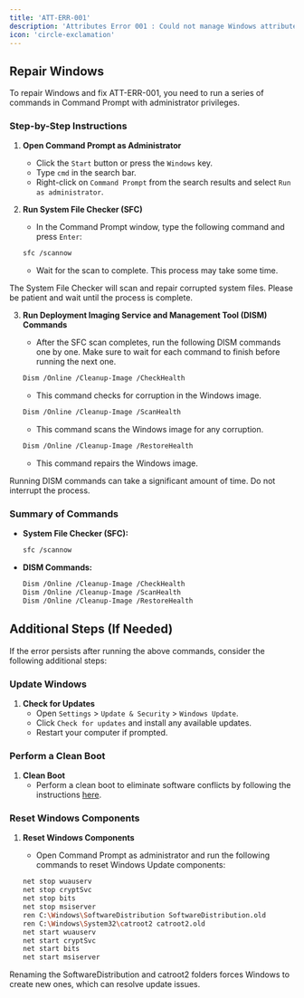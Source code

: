 ```yaml
---
title: 'ATT-ERR-001'
description: 'Attributes Error 001 : Could not manage Windows attributes'
icon: 'circle-exclamation'
---
```


## Repair Windows

To repair Windows and fix ATT-ERR-001, you need to run a series of commands in Command Prompt with administrator privileges. 

### Step-by-Step Instructions

1. **Open Command Prompt as Administrator**
    - Click the `Start` button or press the `Windows` key.
    - Type `cmd` in the search bar.
    - Right-click on `Command Prompt` from the search results and select `Run as administrator`.

2. **Run System File Checker (SFC)**
    - In the Command Prompt window, type the following command and press `Enter`:

    ```sh
    sfc /scannow
    ```

    - Wait for the scan to complete. This process may take some time.

<Note>
The System File Checker will scan and repair corrupted system files. Please be patient and wait until the process is complete.
</Note>

3. **Run Deployment Imaging Service and Management Tool (DISM) Commands**
    - After the SFC scan completes, run the following DISM commands one by one. Make sure to wait for each command to finish before running the next one.

    ```sh
    Dism /Online /Cleanup-Image /CheckHealth
    ```

    - This command checks for corruption in the Windows image.

    ```sh
    Dism /Online /Cleanup-Image /ScanHealth
    ```

    - This command scans the Windows image for any corruption.

    ```sh
    Dism /Online /Cleanup-Image /RestoreHealth
    ```

    - This command repairs the Windows image. 

<Warning>
Running DISM commands can take a significant amount of time. Do not interrupt the process.
</Warning>

### Summary of Commands

- **System File Checker (SFC):**

    ```sh
    sfc /scannow
    ```

- **DISM Commands:**

    ```sh
    Dism /Online /Cleanup-Image /CheckHealth
    Dism /Online /Cleanup-Image /ScanHealth
    Dism /Online /Cleanup-Image /RestoreHealth
    ```

## Additional Steps (If Needed)

If the error persists after running the above commands, consider the following additional steps:

### Update Windows

1. **Check for Updates**
    - Open `Settings` > `Update & Security` > `Windows Update`.
    - Click `Check for updates` and install any available updates.
    - Restart your computer if prompted.

### Perform a Clean Boot

1. **Clean Boot**
    - Perform a clean boot to eliminate software conflicts by following the instructions [here](https://support.microsoft.com/en-us/help/929135/how-to-perform-a-clean-boot-in-windows).

### Reset Windows Components

1. **Reset Windows Components**
    - Open Command Prompt as administrator and run the following commands to reset Windows Update components:

    ```sh
    net stop wuauserv
    net stop cryptSvc
    net stop bits
    net stop msiserver
    ren C:\Windows\SoftwareDistribution SoftwareDistribution.old
    ren C:\Windows\System32\catroot2 catroot2.old
    net start wuauserv
    net start cryptSvc
    net start bits
    net start msiserver
    ```

<Note>
Renaming the SoftwareDistribution and catroot2 folders forces Windows to create new ones, which can resolve update issues.
</Note>